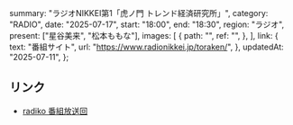   summary: "ラジオNIKKEI第1「虎ノ門 トレンド経済研究所」",
  category: "RADIO",
  date: "2025-07-17",
  start: "18:00",
  end: "18:30",
  region: "ラジオ",
  present: ["星谷美来", "松本ももな"],
  images: [
    {
      path: "",
      ref: "",
    },
  ],
  link: {
    text: "番組サイト",
    url: "https://www.radionikkei.jp/toraken/",
  },
  updatedAt: "2025-07-11",
};

## リンク

- [radiko 番組放送回](https://radiko.jp/share/?sid=RN1&t=20250717180000)

